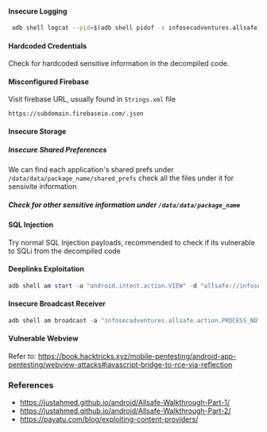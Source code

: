 #### Insecure  Logging
```bash copy
 adb shell logcat --pid=$(adb shell pidof -s infosecadventures.allsafe)
```
#### Hardcoded Credentials
Check for hardcoded sensitive information in the decompiled code.

#### Misconfigured Firebase 
Visit firebase URL, usually found in `Strings.xml` file
```URI copy
https://subdomain.firebaseio.com/.json
```

#### Insecure Storage
##### Insecure Shared Preferences
We can find each application's shared prefs under `/data/data/package_name/shared_prefs`
check all the files under it for sensivite information


##### Check for other sensitive information under `/data/data/package_name`

#### SQL Injection
Try normal SQL Injection payloads, recommended to check if its vulnerable to SQLi from the decompiled code


#### Deeplinks Exploitation
```powershell copy
adb shell am start -a "android.intent.action.VIEW" -d "allsafe://infosecadventures/congrats?key=ebfb7ff0-b2f6-41c8-bef3-4fba17be410c"
```

#### Insecure Broadcast Receiver
```powershell copy wrap
adb shell am broadcast -a "infosecadventures.allsafe.action.PROCESS_NOTE" --es server '192.168.1.10' --es note 'Hello,World' --es notification_message 'Compromised'  -n infosecadventures.allsafe/.challenges.NoteReceiver
```

#### Vulnerable Webview

Refer to: https://book.hacktricks.xyz/mobile-pentesting/android-app-pentesting/webview-attacks#javascript-bridge-to-rce-via-reflection

### References
- https://justahmed.github.io/android/Allsafe-Walkthrough-Part-1/
- https://justahmed.github.io/android/Allsafe-Walkthrough-Part-2/
- https://payatu.com/blog/exploiting-content-providers/